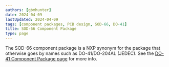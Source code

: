 ```yaml
---
authors: [gbmhunter]
date: 2024-04-09
lastUpdated: 2024-04-09
tags: [component packages, PCB design, SOD-66, DO-41]
title: SOD-66 Component Package
type: page
---
```


The SOD-66 component package is a NXP synonym for the package that otherwise goes by names such as DO-41/DO-204AL (JEDEC). See the [DO-41 Component Package page](/pcb-design/component-packages/do-41-component-package/) for more info.
